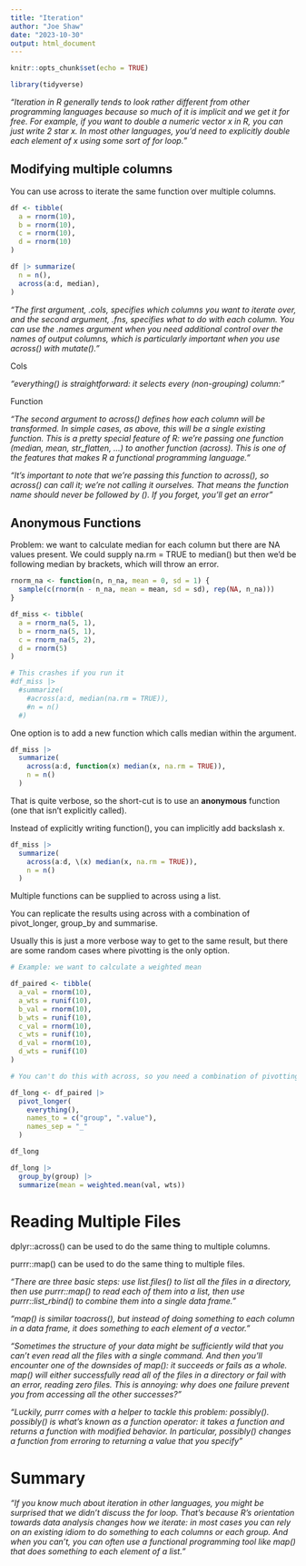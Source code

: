 ```yaml
---
title: "Iteration"
author: "Joe Shaw"
date: "2023-10-30"
output: html_document
---
```


```r
knitr::opts_chunk$set(echo = TRUE)

library(tidyverse)

```

*"Iteration in R generally tends to look rather different from other programming languages because so much of it is implicit and we get it for free. For example, if you want to double a numeric vector x in R, you can just write 2 star x. In most other languages, you’d need to explicitly double each element of x using some sort of for loop."*

## Modifying multiple columns

You can use across to iterate the same function over multiple columns.

```r

df <- tibble(
  a = rnorm(10),
  b = rnorm(10),
  c = rnorm(10),
  d = rnorm(10)
)

df |> summarize(
  n = n(),
  across(a:d, median),
)


```

*"The first argument, .cols, specifies which columns you want to iterate over, and the second argument, .fns, specifies what to do with each column. You can use the .names argument when you need additional control over the names of output columns, which is particularly important when you use across() with mutate()."*

Cols

*"everything() is straightforward: it selects every (non-grouping) column:"*

Function

*"The second argument to across() defines how each column will be transformed. In simple cases, as above, this will be a single existing function. This is a pretty special feature of R: we’re passing one function (median, mean, str_flatten, …) to another function (across). This is one of the features that makes R a functional programming language."*

*"It’s important to note that we’re passing this function to across(), so across() can call it; we’re not calling it ourselves. That means the function name should never be followed by (). If you forget, you’ll get an error"*

## Anonymous Functions

Problem: we want to calculate median for each column but there are NA values present. We could supply na.rm = TRUE to median() but then we'd be following median by brackets, which will throw an error.

```r

rnorm_na <- function(n, n_na, mean = 0, sd = 1) {
  sample(c(rnorm(n - n_na, mean = mean, sd = sd), rep(NA, n_na)))
}

df_miss <- tibble(
  a = rnorm_na(5, 1),
  b = rnorm_na(5, 1),
  c = rnorm_na(5, 2),
  d = rnorm(5)
)

# This crashes if you run it
#df_miss |> 
  #summarize(
    #across(a:d, median(na.rm = TRUE)),
    #n = n()
  #)

```

One option is to add a new function which calls median within the argument.

```r

df_miss |> 
  summarize(
    across(a:d, function(x) median(x, na.rm = TRUE)),
    n = n()
  )

```

That is quite verbose, so the short-cut is to use an **anonymous** function (one that isn't explicitly called).

Instead of explicitly writing function(), you can implicitly add backslash x.

```r

df_miss |> 
  summarize(
    across(a:d, \(x) median(x, na.rm = TRUE)),
    n = n()
  )


```

Multiple functions can be supplied to across using a list.

You can replicate the results using across with a combination of pivot_longer, group_by and summarise.

Usually this is just a more verbose way to get to the same result, but there are some random cases where pivotting is the only option.

```r

# Example: we want to calculate a weighted mean

df_paired <- tibble(
  a_val = rnorm(10),
  a_wts = runif(10),
  b_val = rnorm(10),
  b_wts = runif(10),
  c_val = rnorm(10),
  c_wts = runif(10),
  d_val = rnorm(10),
  d_wts = runif(10)
)

# You can't do this with across, so you need a combination of pivotting, grouping and mutating.

df_long <- df_paired |> 
  pivot_longer(
    everything(), 
    names_to = c("group", ".value"), 
    names_sep = "_"
  )

df_long

df_long |> 
  group_by(group) |> 
  summarize(mean = weighted.mean(val, wts))

```

# Reading Multiple Files

dplyr::across() can be used to do the same thing to multiple columns.

purrr::map() can be used to do the same thing to multiple files.

*"There are three basic steps: use list.files() to list all the files in a directory, then use purrr::map() to read each of them into a list, then use purrr::list_rbind() to combine them into a single data frame."*

*"map() is similar toacross(), but instead of doing something to each column in a data frame, it does something to each element of a vector."*

*"Sometimes the structure of your data might be sufficiently wild that you can’t even read all the files with a single command. And then you’ll encounter one of the downsides of map(): it succeeds or fails as a whole. map() will either successfully read all of the files in a directory or fail with an error, reading zero files. This is annoying: why does one failure prevent you from accessing all the other successes?"*

*"Luckily, purrr comes with a helper to tackle this problem: possibly(). possibly() is what’s known as a function operator: it takes a function and returns a function with modified behavior. In particular, possibly() changes a function from erroring to returning a value that you specify"*

# Summary

*"If you know much about iteration in other languages, you might be surprised that we didn’t discuss the for loop. That’s because R’s orientation towards data analysis changes how we iterate: in most cases you can rely on an existing idiom to do something to each columns or each group. And when you can’t, you can often use a functional programming tool like map() that does something to each element of a list."*
